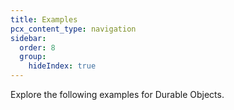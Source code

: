 ```yaml
---
title: Examples
pcx_content_type: navigation
sidebar:
  order: 8
  group:
    hideIndex: true
---
```



Explore the following <GlossaryTooltip term="code example">examples</GlossaryTooltip> for Durable Objects.

<ListExamples />
